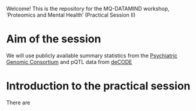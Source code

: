 Welcome! This is the repository for the MQ-DATAMIND workshop, 'Proteomics and Mental Health' (Practical Session II)

# Aim of the session

We will use publicly available summary statistics from the [Psychiatric Genomic Consortium](https://pgc.unc.edu/for-researchers/download-results/) and pQTL data from [deCODE](https://www.decode.com/summarydata/)

# Introduction to the practical session

There are 
